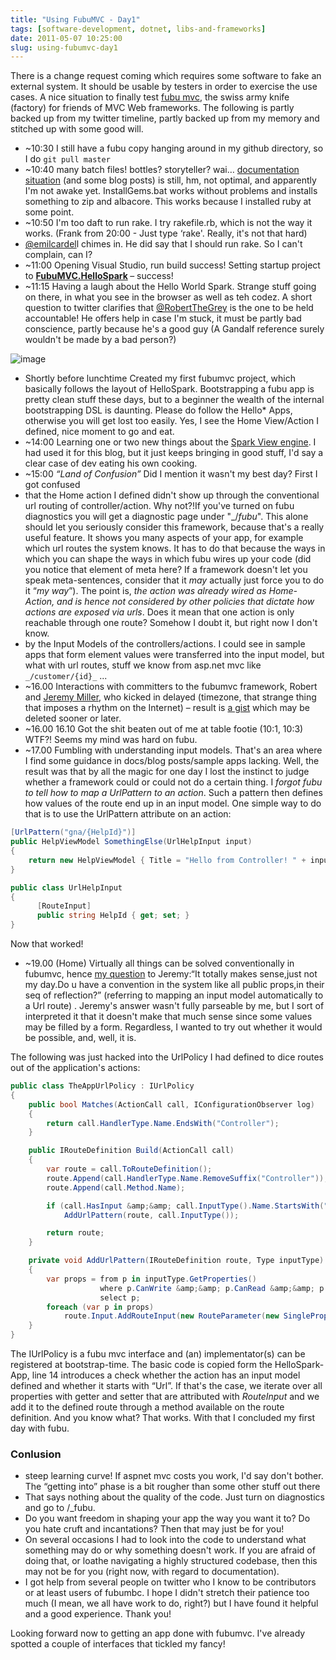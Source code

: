 ```yaml
---
title: "Using FubuMVC - Day1"
tags: [software-development, dotnet, libs-and-frameworks]
date: 2011-05-07 10:25:00
slug: using-fubumvc-day1
---
```


There is a change request coming which requires some software to fake an external system. It should be usable by testers in order to exercise the use cases. A nice situation to finally test [fubu mvc](https://github.com/DarthFubuMVC/fubumvc), the swiss army knife (factory) for friends of MVC Web frameworks. The following is partly backed up from my twitter timeline, partly backed up from my memory and stitched up with some good will.

*   ~10:30 I still have a fubu copy hanging around in my github directory, so I do `git pull master`
*   ~10:40 many batch files! bottles? storyteller? wai… [documentation](http://wiki.fubumvc.com/Main_Page) [situation](https://github.com/DarthFubuMVC/fubumvc/wiki) (and some blog posts) is still, hm, not optimal, and apparently I'm not awake yet. InstallGems.bat works without problems and installs something to zip and albacore. This works because I installed ruby at some point.
*   ~10:50 I'm too daft to run rake. I try rakefile.rb, which is not the way it works. (Frank from 20:00 - Just type ‘rake'. Really, it's not that hard)
*   [@emilcardel](http://twitter.com/#!/emilcardell)l chimes in. He did say that I should run rake. So I can't complain, can I?
*   ~11:00 Opening Visual Studio, run build success!
Setting startup project to **[FubuMVC.HelloSpark](https://github.com/DarthFubuMVC/fubumvc/tree/master/src/FubuMVC.HelloSpark)&nbsp;**– success!
*   ~11:15 Having a laugh about the Hello World Spark. Strange stuff going on there, in what you see in the browser as well as teh codez. A short question to twitter clarifies that [@RobertTheGrey](http://twitter.com/#!/RobertTheGrey) is the one to be held accountable! He offers help in case I'm stuck, it must be partly bad conscience, partly because he's a good guy (A Gandalf reference surely wouldn't be made by a bad person?) 

![image](/assets/image_615cd585-7c6a-4bb6-ab7c-89cf94c5fcdc.png "image") 

*   Shortly before lunchtime Created my first fubumvc project, which basically follows the layout of HelloSpark. Bootstrapping a fubu app is pretty clean stuff these days, but to a beginner the wealth of the internal bootstrapping DSL is daunting. Please do follow the Hello* Apps, otherwise you will get lost too easily.
Yes, I see the Home View/Action I defined, nice moment to go and eat.
*   ~14:00 Learning one or two new things about the [Spark View engine](http://sparkviewengine.com/). I had used it for this blog, but it just keeps bringing in good stuff, I'd say a clear case of dev eating his own cooking.
*   ~15:00 _“Land of Confusion”_
Did I mention it wasn't my best day? First I got confused
*   that the Home action I defined didn't show up through the conventional url routing of controller/action. Why not?!If you've turned on fubu diagnostics you will get a diagnostic page under "_/_fubu_". This alone should let you seriously consider this framework, because that's a really useful feature. It shows you many aspects of your app, for example which url routes the system knows. It has to do that because the ways in which you can shape the ways in which fubu wires up your code (did you notice that element of meta here? If a framework doesn't let you speak meta-sentences, consider that it _may_ actually just force you to do it “_my way_”).
The point is, _the action was already wired as Home-Action, and is hence not considered by other policies that dictate how actions are exposed via urls_. Does it mean that one action is only reachable through one route? Somehow I doubt it, but right now I don't know.
*   by the Input Models of the controllers/actions. I could see in sample apps that form element values were transferred into the input model, but what with url routes, stuff we know from asp.net mvc like `_/customer/{id}_` ...
* ~16.00 Interactions with committers to the fubumvc framework, Robert and [Jeremy Miller](http://twitter.com/#!/jeremydmiller), who kicked in delayed (timezone, that strange thing that imposes a rhythm on the Internet) – result is [a gist](https://gist.github.com/958950) which may be deleted sooner or later.
* ~16.00 16.10 Got the shit beaten out of me at table footie (10:1, 10:3) WTF?! Seems my mind was hard on fubu.
* ~17.00 Fumbling with understanding input models. That's an area where I find some guidance in docs/blog posts/sample apps lacking. Well, the result was that by all the magic for one day I lost the instinct to judge whether a framework could or could not do a certain thing. I _forgot fubu to tell how to map a UrlPattern to an action_. Such a pattern then defines how values of the route end up in an input model. One simple way to do that is to use the UrlPattern attribute on an action: 

```csharp
[UrlPattern("gna/{HelpId}")]
public HelpViewModel SomethingElse(UrlHelpInput input)
{
    return new HelpViewModel { Title = "Hello from Controller! " + input.HelpId };
}

public class UrlHelpInput
{
      [RouteInput]
      public string HelpId { get; set; }
}
```

Now that worked!

*   ~19.00 (Home) Virtually all things can be solved conventionally in fubumvc, hence [my question](http://twitter.com/#!/fquednau/status/66535985692942336) to Jeremy:“It totally makes sense,just not my day.Do u have a convention in the system like all public props,in their seq of reflection?” (referring to mapping an input model automatically to a Url route) . Jeremy's answer wasn't fully parseable by me, but I sort of interpreted it that it doesn't make that much sense since some values may be filled by a form. Regardless, I wanted to try out whether it would be possible, and, well, it is.

The following was just hacked into the UrlPolicy I had defined to dice routes out of the application's actions:

```csharp
public class TheAppUrlPolicy : IUrlPolicy
{
    public bool Matches(ActionCall call, IConfigurationObserver log)
    {
        return call.HandlerType.Name.EndsWith("Controller");
    }

    public IRouteDefinition Build(ActionCall call)
    {
        var route = call.ToRouteDefinition();
        route.Append(call.HandlerType.Name.RemoveSuffix("Controller"));
        route.Append(call.Method.Name);

        if (call.HasInput &amp;&amp; call.InputType().Name.StartsWith("Url"))
            AddUrlPattern(route, call.InputType());

        return route;
    }

    private void AddUrlPattern(IRouteDefinition route, Type inputType)
    {
        var props = from p in inputType.GetProperties()
                    where p.CanWrite &amp;&amp; p.CanRead &amp;&amp; p.GetCustomAttributes(false).Any(o =&gt; o is RouteInputAttribute)
                    select p;
        foreach (var p in props)
            route.Input.AddRouteInput(new RouteParameter(new SingleProperty(p)), true);
    }
}
```

The IUrlPolicy is a fubu mvc interface and (an) implementator(s) can be registered at bootstrap-time. The basic code is copied form the HelloSpark-App, line 14 introduces a check whether the action has an input model defined and whether it starts with “Url”. If that's the case, we iterate over all properties with getter and setter that are attributed with _RouteInput_ and we add it to the defined route through a method available on the route definition. And you know what? That works. With that I concluded my first day with fubu.

### Conlusion

*   steep learning curve! If aspnet mvc costs you work, I'd say don't bother. The “getting into” phase is a bit rougher than some other stuff out there
*   That says nothing about the quality of the code. Just turn on diagnostics and go to /_fubu.
*   Do you want freedom in shaping your app the way you want it to? Do you hate cruft and incantations? Then that may just be for you!
*   On several occasions I had to look into the code to understand what something may do or why something doesn't work. If you are afraid of doing that, or loathe navigating a highly structured codebase, then this may not be for you (right now, with regard to documentation).
*   I got help from several people on twitter who I know to be contributors or at least users of fubumbc. I hope I didn't stretch their patience too much (I mean, we all have work to do, right?) but I have found it helpful and a good experience. Thank you!

Looking forward now to getting an app done with fubumvc. I've already spotted a couple of interfaces that tickled my fancy!